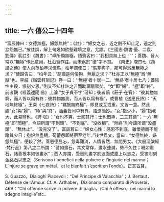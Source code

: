 ```yaml
---
---
---
```

title: 一六 僖公二十四年
---




“富辰諫曰：女德無極，婦怨無終”；《註》：“婦女之志，近之則不知止足，遠之則忿怨無已。”按註誤，解上句幾如欲壑難填之意，尤謬。《三國志·魏書·董、二袁、劉傳》裴註引《魏書》：“卓所願無極，語賓客曰：‘我相貴無上也！’”；蓋魏、晉人常以“無極”作此意用，杜沿習作註，而未察於“德”字不貫。 《南史》卷四七《胡諧之傳》使人向范柏年求佳馬，柏年謂使曰：“馬非狗子，那可得爲應無極之求？”使歸告曰：“柏年云：‘胡諧是何傒狗，無厭之求？’”杜亦正以“無極”爲“無厭”也。李威《嶺雲軒瑣記》卷一曰：“‘無極’者十居一二，‘無終’者十居七八；蓋陰性主殺，慘刻少恩。”則又不知杜註之非而助瀾扇燄矣。“女”即“婦”，“極”即“終”。前者觀《經義述聞·易》上論 “女子貞不字”可知；後者讀《莊子·在宥》：“彼其物無窮，而人皆以爲有終；彼其物無測，而人皆以爲有極”，或曹植《送應氏詩》：“天地無終極”，王粲《七哀詩》：“羈旅無終極”，即見或互或重，文皆一意。然此處“女”與“婦”、“極”與“終”，涵義皆同中有異，語遂簡妙。“女”指少小，“婦”指老大，此易辨也。《詩·氓》：“女也不爽，士貳其行；士也罔極，二三其德”；一六“無極”即“罔極”，今語所謂“不到頭”、“不到底”、“没收梢”。“無終”則今語所謂“没盡頭”、“無休止”、“没完没了”。富辰若曰：“婦女心性：感恩不到底，雖懷德而不能踰其少日；抱恨無盡期，苟蓄怨即將宿至老年。”後世爲文，當曰：“女德無終，婦怨無極”，便較了然。蓋恩德易忘，怨毒難消，人情皆然，無間男女。《大般湼槃經·梵行品》第八之二所謂：“譬如畫石，其文常存，畫水速滅，勢不久住；瞋如畫石，諸善根本如彼畫水”；西人亦謂，受惠則畫字於波面或塵上以志之，受害則刻金銘石以志之（Scrivono i beneficii nella polvere e l’ingiurie nel marmo； L’injure se grave en métal，et le bienfait s’escrit en l’onde）。正其旨耳。

S. Guazzo，Dialoghi Piacevoli：“Del Principe di Valacchia”；J. Bertaut， Défense de l’Amour. Cf. A. Arthaber，Dizionario comparato di Proverbi，469：“Chi offende scrive in polvere di paglia，/Chi è offeso，nei marmi lo sdegno intaglia”etc..